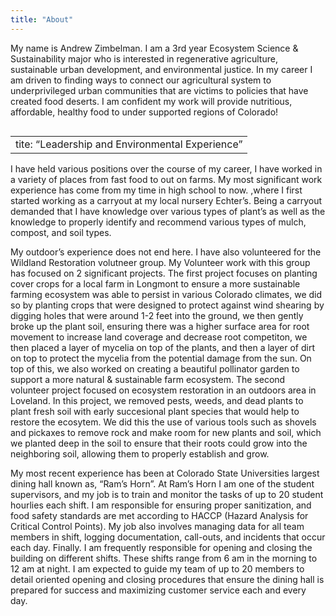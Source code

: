 ```yaml
---
title: "About"
---
```


My name is Andrew Zimbelman. I am a 3rd year Ecosystem Science & Sustainability major who is interested in regenerative agriculture, sustainable urban development, and environmental justice. In my career I am driven to finding ways to connect our agricultural system to underprivileged urban communities that are victims to policies that have created food deserts. I am confident my work will provide nutritious, affordable, healthy food to under supported regions of Colorado!

```         
```

---
tite: "Leadership and Environmental Experience"
---

I have held various positions over the course of my career, I have worked in a variety of places from fast food to out on farms. My most significant work experience has come from my time in high school to now. ,where I first started working as a carryout at my local nursery Echter's. Being a carryout demanded that I have knowledge over various types of plant's as well as the knowledge to properly identify and recommend various types of mulch, compost, and soil types.

My outdoor's experience does not end here. I have also volunteered for the Wildland Restoration volutneer group. My Volunteer work with this group has focused on 2 significant projects. The first project focuses on planting cover crops for a local farm in Longmont to ensure a more sustainable farming ecosystem was able to persist in various Colorado climates, we did so by planting crops that were designed to protect against wind shearing by digging holes that were around 1-2 feet into the ground, we then gently broke up the plant soil, ensuring there was a higher surface area for root movement to increase land coverage and decrease root competiton, we then placed a layer of mycelia on top of the plants, and then a layer of dirt on top to protect the mycelia from the potential damage from the sun. On top of this, we also worked on creating a beautiful pollinator garden to support a more natural & sustainable farm ecosystem. The second volunteer project focused on ecosystem restoration in an outdoors area in Loveland. In this project, we removed pests, weeds, and dead plants to plant fresh soil with early succesional plant species that would help to restore the ecosytem. We did this the use of various tools such as shovels and pickaxes to remove rock and make room for new plants and soil, which we planted deep in the soil to ensure that their roots could grow into the neighboring soil, allowing them to properly establish and grow.

My most recent experience has been at Colorado State Universities largest dining hall known as, "Ram's Horn". At Ram's Horn I am one of the student supervisors, and my job is to train and monitor the tasks of up to 20 student hourlies each shift. I am responsible for ensuring proper sanitization, and food safety standards are met according to HACCP (Hazard Analysis for Critical Control Points). My job also involves managing data for all team members in shift, logging documentation, call-outs, and incidents that occur each day. Finally. I am frequently responsible for opening and closing the building on different shifts. These shifts range from 6 am in the morning to 12 am at night. I am expected to guide my team of up to 20 members to detail oriented opening and closing procedures that ensure the dining hall is prepared for success and maximizing customer service each and every day.
